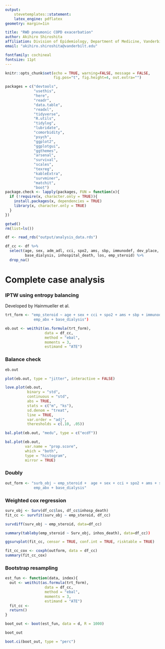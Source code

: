 ```yaml
---
output: 
    stevetemplates::statement:
    latex_engine: pdflatex
geometry: margin=1in

title: "RWD pneumonic COPD exacerbation"
author: Akihiro Shiroshita
affiliation: Division of Epidemiology, Department of Medicine, Vanderbilt University School of Medicine
email: "akihiro.shiroshita@vanderbilt.edu"

fontfamily: cochineal
fontsize: 11pt
---
```


```r

knitr::opts_chunk$set(echo = TRUE, warning=FALSE, message = FALSE,
                      fig.pos="t", fig.height=4, out.extra="")

packages = c("devtools",
             "usethis",
             "here",
             "readr",
             "data.table",
             "readxl",
             "tidyverse",
             "R.utils",
             "tidylog",
             "lubridate",
             "comorbidity",
             "psych",
             "ggplot2",
             "ggplotgui",
             "ggthemes",
             "arsenal",
             "survival",
             "scales",
             "texreg",
             "kableExtra",
             "survminer",
             "matchit",
             "boot")
package.check <- lapply(packages, FUN = function(x){
  if (!require(x, character.only = TRUE)){
    install.packages(x, dependencies = TRUE)
    library(x, character.only = TRUE)
  }
})

getwd()
rm(list=ls())

df <- read_rds("output/analysis_data.rds")

df_cc <- df %>% 
  select(age, sex, adm_adl, cci, spo2, ams, sbp, immunodef, dev_place, emp_abx,
         base_dialysis, inhospital_death, los, emp_steroid) %>% 
  drop_na()
```

# Complete case analysis  

### IPTW using entropy balancing  

Developed by Hainmueller et al.

```r
trt_form <- "emp_steroid ~ age + sex + cci + spo2 + ams + sbp + immunodef + dev_place +
             emp_abx + base_dialysis")

eb.out <- weithit(as.formula(trt_form),
                  data = df_cc,
                  method = "ebal",
                  moments = 3,
                  estimand = "ATE")
```

### Balance check  

```r
eb.out
```

```r
plot(eb.out, type = "jitter", interactive = FALSE)
```

```r
love.plot(eb.out,
          binary = "std",
          continuous = "std",
          abs = TRUE,
          stats = c("m", "ks"),
          sd.denom = "treat",
          line = TRUE,
          var.order = "adj",
          theresholds = c(.10, .05))
```

```r
bal.plot(eb.out, "medu", type = c("ecdf"))
```

```r
bal.plot(eb.out,
         var.name = "prop.score",
         which = "both",
         type = "histogram",
         mirror = TRUE)

```

### Doubly 

```r
out_form <- "surb_obj ~ emp_steroid +  age + sex + cci + spo2 + ams + sbp + immunodef + dev_place +
             emp_abx + base_dialysis"

```

### Weighted cox regression  
```r

surv_obj <- Surv(df_cc$los, df_cc$inhosp_death)
fit_cc <- survfit(surv_obj ~ emp_steroid, df_cc)
```

```r
survdiff(surv_obj ~ emp_steroid, data=df_cc)
```

```r
summary(tableby(emp_steroid ~ Surv_obj, inhos_death), data=df_cc))
```

```r
ggsurvplot(fit_cc, censor = TRUE, conf.int = TRUE, risktable = TRUE)
```

```r
fit_cc_cox <- coxph(outform, data = df_cc)
summary(fit_cc_cox)
```

### Bootstrap resampling  

```r
est_fun <- function(data, index){
  out <- weithit(as.formula(trt_form),
                  data = df_cc,
                  method = "ebal",
                  moments = 3,
                  estimand = "ATE")
  fit_cc <- 
  return()
}

boot_out <- boot(est_fun, data = d, R = 1000)

boot_out
```

```r
boot.ci(boot_out, type = "perc")
```